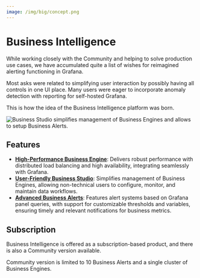 ```yaml
---
image: /img/big/concept.png
---
```



# Business Intelligence

While working closely with the Community and helping to solve production use cases, we have accumulated quite a list of wishes for reimagined alerting functioning in Grafana.

Most asks were related to simplifying user interaction by possibly having all controls in one UI place. Many users were eager to incorporate anomaly detection with reporting for self-hosted Grafana.

This is how the idea of the Business Intelligence platform was born.

<Image
  title="Business Studio simplifies management of Business Engines and allows to setup Business Alerts."
  src="/img/big/business-studio/studio.png"
/>

## Features

- **[High-Performance Business Engine](engine)**: Delivers robust performance with distributed load balancing and high availability, integrating seamlessly with Grafana.
- **[User-Friendly Business Studio](studio)**: Simplifies management of Business Engines, allowing non-technical users to configure, monitor, and maintain data workflows.
- **[Advanced Business Alerts](alerting)**: Features alert systems based on Grafana panel queries, with support for customizable thresholds and variables, ensuring timely and relevant notifications for business metrics.

## Subscription

Business Intelligence is offered as a subscription-based product, and there is also a Community version available.

Community version is limited to 10 Business Alerts and a single cluster of Business Engines.

<Feedback />
